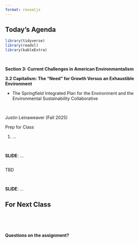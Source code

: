```yaml
---
format: revealjs
---
```


## Today's Agenda {background-image="Images/background-forest_v3.png" .center}

```r
library(tidyverse)
library(readxl)
library(kableExtra)
```

<br>

**Section 3: Current Challenges in American Environmentalism**

::: {.r-fit-text}

**3.2 Capitalism: The "Need" for Growth Versus an Exhaustible Environment**

- The Springfield Integrated Plan for the Environment and the Environmental Sustainability Collaborative

:::

<br>

::: r-stack
Justin Leinaweaver (Fall 2025)
:::

::: notes
Prep for Class

1. ...

<br>

**SLIDE**: ...

:::



## {background-image="Images/background-forest_v3.png" .center}

::: {.r-fit-text}

TBD

:::

::: notes

<br>

**SLIDE**: ...

:::






## For Next Class {background-image="Images/background-forest_v3.png" .center}

<br>


::: notes

<br>

**Questions on the assignment?**

:::